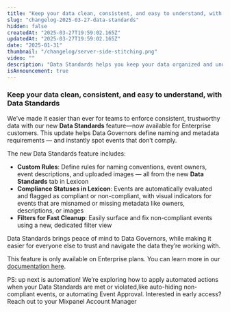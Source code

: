 ```yaml
---
title: "Keep your data clean, consistent, and easy to understand, with Data Standards"
slug: "changelog-2025-03-27-data-standards"
hidden: false
createdAt: "2025-03-27T19:59:02.165Z"
updatedAt: "2025-03-27T19:59:02.165Z"
date: "2025-01-31"
thumbnail: "/changelog/server-side-stitching.png"
video: ""
description: "Data Standards helps you keep your data organized and understandable, by enforcing naming conventions and metadata requirements. Now, teams can easily spot non-compliant events in Lexicon and take action to maintain high data quality at scale."
isAnnouncement: true
---
```


<ChangelogPostHeader
  date="2025-03-27"
  image="/changelog/data-standards.png"
  title="Keep your data clean, consistent, and easy to understand, with Data Standards"
/>

### **Keep your data clean, consistent, and easy to understand, with Data Standards**

We’ve made it easier than ever for teams to enforce consistent, trustworthy data with our new **Data Standards** feature—now available for Enterprise customers. 
This update helps Data Governors define naming and metadata requirements — and instantly spot events that don’t comply.

The new Data Standards feature includes:

- **Custom Rules**: Define rules for naming conventions, event owners, event descriptions, and uploaded images — all from the new **Data Standards** tab in Lexicon
- **Compliance Statuses in Lexicon**: Events are automatically evaluated and flagged as compliant or non-compliant, with visual indicators for events that are misnamed or missing metadata like owners, descriptions, or images
- **Filters for Fast Cleanup**: Easily surface and fix non-compliant events using a new, dedicated filter view

Data Standards brings peace of mind to Data Governors, while making it easier for everyone else to trust and navigate the data they’re working with. 

This feature is only available on Enterprise plans. You can learn more in our [documentation here](/docs/data-governance/data-standards).

PS: up next is automation! We’re exploring how to apply automated actions when your Data Standards are met or violated,like auto-hiding non-compliant events, or automating Event Approval. Interested in early access? Reach out to your Mixpanel Account Manager
